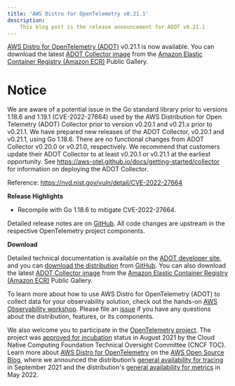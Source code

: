 ```yaml
---
title: 'AWS Distro for OpenTelemetry v0.21.1'
description:
    This blog post is the release announcement for ADOT v0.21.1
---
```



<SectionSeparator />

[AWS Distro for OpenTelemetry (ADOT)](https://aws-otel.github.io/) v0.21.1 is now available. 
You can download the latest [ADOT Collector image](https://gallery.ecr.aws/aws-observability/aws-otel-collector) from the 
[Amazon Elastic Container Registry (Amazon ECR)](https://aws.amazon.com/ecr/) Public Gallery.

<SectionSeparator />

# Notice 

We are aware of a potential issue in the Go standard library prior to versions 1.18.6 and 1.19.1 (CVE-2022-27664) used by the AWS Distribution for
Open Telemetry (ADOT) Collector prior to version v0.20.1 and v0.21.x prior to v0.21.1. We have prepared new releases of the ADOT Collector,
v0.20.1 and v0.21.1, using Go 1.18.6. There are no functional changes from ADOT Collector v0.20.0 or v0.21.0, respectively. 
We recommend that customers update their ADOT Collector to at least v0.20.1 or v0.21.1 at the earliest opportunity. 
See https://aws-otel.github.io/docs/getting-started/collector for information on deploying the ADOT Collector.

Reference: https://nvd.nist.gov/vuln/detail/CVE-2022-27664

**Release Highlights**

* Recompile with Go 1.18.6 to mitigate CVE-2022-27664.

Detailed release notes are on [GitHub](https://github.com/aws-observability/aws-otel-collector/releases). 
All code changes are upstream in the respective OpenTelemetry project components.

**Download**

Detailed technical documentation is available on the [ADOT developer site](https://aws-otel.github.io/), 
and you can [download the distribution](https://aws-otel.github.io/download) from 
[GitHub](https://github.com/aws-observability/aws-otel-collector/releases/tag/v0.21.1). 
You can also download the latest [ADOT Collector image](https://gallery.ecr.aws/aws-observability/aws-otel-collector) 
from the [Amazon Elastic Container Registry (Amazon ECR)](https://aws.amazon.com/ecr/) Public Gallery.

To learn more about how to use AWS Distro for OpenTelemetry (ADOT) to collect data for your observability solution, 
check out the hands-on [AWS Observability workshop](https://observability.workshop.aws/en/adot.html). 
Please file an [issue](https://github.com/aws-observability/aws-otel-community/issues) if you have any 
questions about the distribution, features, or its components.

We also welcome you to participate in the [OpenTelemetry project](https://github.com/open-telemetry). 
The project was [approved for incubation](https://www.cncf.io/blog/2021/08/26/opentelemetry-becomes-a-cncf-incubating-project/) status 
in August 2021 by the Cloud Native Computing Foundation Technical Oversight Committee (CNCF TOC). Learn more about
[AWS Distro for OpenTelemetry](https://aws.amazon.com/blogs/opensource/category/management-tools/aws-distro-for-opentelemetry/) on the 
[AWS Open Source Blog](https://aws.amazon.com/blogs/opensource/category/management-tools/aws-distro-for-opentelemetry/), where we announced 
the distribution’s [general availability for tracing](https://aws.amazon.com/blogs/opensource/aws-distro-for-opentelemetry-is-now-ga-for-tracing/) in September 2021 
and the distribution's [general availability for metrics](https://aws.amazon.com/blogs/opensource/aws-distro-for-opentelemetry-is-now-generally-available-for-metrics/) in May 2022.